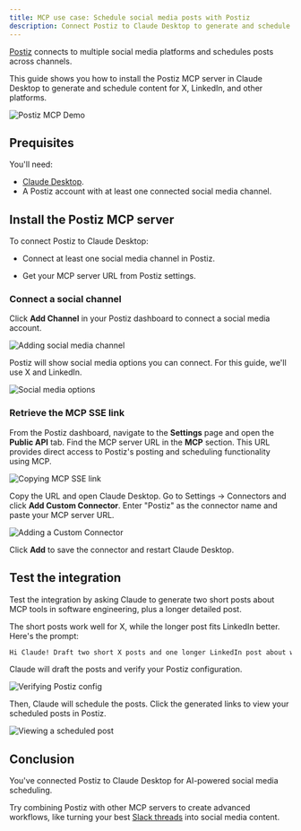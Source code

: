```yaml
---
title: MCP use case: Schedule social media posts with Postiz
description: Connect Postiz to Claude Desktop to generate and schedule social media posts across multiple platforms.
---
```


[Postiz](https://postiz.com/) connects to multiple social media platforms and schedules posts across channels. 

This guide shows you how to install the Postiz MCP server in Claude Desktop to generate and schedule content for X, LinkedIn, and other platforms.

![Postiz MCP Demo](./assets/postiz-mcp-demo.gif)

## Prequisites

You'll need:

- [Claude Desktop](https://claude.ai/download).
- A Postiz account with at least one connected social media channel.

## Install the Postiz MCP server

To connect Postiz to Claude Desktop:

- Connect at least one social media channel in Postiz.

- Get your MCP server URL from Postiz settings.

### Connect a social channel 

Click **Add Channel** in your Postiz dashboard to connect a social media account.

![Adding social media channel](./assets/postiz-add-channel-button.png)

Postiz will show social media options you can connect. For this guide, we'll use X and LinkedIn.

![Social media options](./assets/postiz-social-media-options.png)

### Retrieve the MCP SSE link

From the Postiz dashboard, navigate to the **Settings** page and open the **Public API** tab. Find the MCP server URL in the **MCP** section. This URL provides direct access to Postiz's posting and scheduling functionality using MCP.

![Copying MCP SSE link](./assets/postiz-mcp-config.png)

Copy the URL and open Claude Desktop. Go to Settings → Connectors and click **Add Custom Connector**. Enter "Postiz" as the connector name and paste your MCP server URL.

![Adding a Custom Connector](./assets/postiz-adding-postiz-mcp-to-claude.png)

Click **Add** to save the connector and restart Claude Desktop.

## Test the integration

Test the integration by asking Claude to generate two short posts about MCP tools in software engineering, plus a longer detailed post.

The short posts work well for X, while the longer post fits LinkedIn better. Here's the prompt:

```txt
Hi Claude! Draft two short X posts and one longer LinkedIn post about why MCP tools are essential for modern software engineering, then use the Postiz MCP server to schedule and publish them across both platforms.
```

Claude will draft the posts and verify your Postiz configuration.

![Verifying Postiz config](./assets/postiz-config-verification.png)

Then, Claude will schedule the posts. Click the generated links to view your scheduled posts in Postiz.

![Viewing a scheduled post](./assets/postiz-scheduled-post-view.png)

## Conclusion

You've connected Postiz to Claude Desktop for AI-powered social media scheduling. 

Try combining Postiz with other MCP servers to create advanced workflows, like turning your best [Slack threads](/mcp/using-mcp/claude-slack-postiz) into social media content.